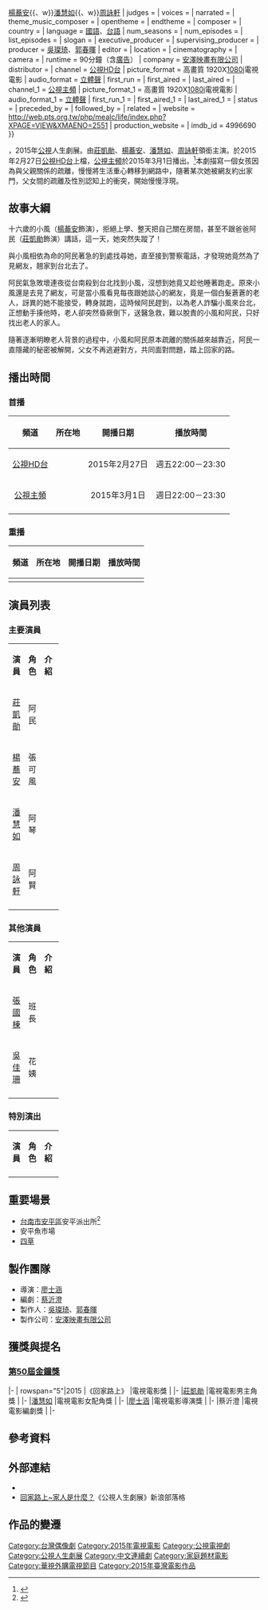 {{Infobox Television
| show_name            = 回家路上
| original_name        = The Road Home
| image                =回家路上.jpg
| caption              = 
| show_name_2          = 
| genre                = [[電視電影|電視電影]]
| format               = 
| creator              = 
| developer            = 
| writer               = [[蔡沂澄|蔡沂澄]]
| director             = [[廖士涵|廖士涵]]
| creative_director    = 
| presenter            =
| starring             = {{Nowrap begin}}[[莊凱勛|莊凱勛]]{{、w}}[[楊蕎安|楊蕎安]]{{、w}}[[潘慧如|潘慧如]]{{、w}}[[周詠軒|周詠軒]]{{Nowrap end}}
| judges               = 
| voices               = 
| narrated             = 
| theme_music_composer = 
| opentheme            =
| endtheme             = 
| composer             = 
| country              = {{ROC-TW}}
| language             = [[國語|國語]]、[[台語|台語]]
| num_seasons          = <!-- or num_series -->
| num_episodes         = 
| list_episodes        = 
| slogan               = 
| executive_producer   = 
| supervising_producer =
| producer             = [[吳璨琦|吳璨琦]]、[[郭春暉|郭春暉]]
| editor               = 
| location             = {{ROC-TW}}
| cinematography       =
| camera               = 
| runtime              = 90分鐘（含[[廣告|廣告]]）
| company              = {{Nowrap begin}}[[安澤映畫有限公司|安澤映畫有限公司]]{{Nowrap end}}
| distributor          = 
| channel              = [[公視HD台|公視HD台]]
| picture_format       = 高畫質 1920X[[1080i|1080i]]電視電影
| audio_format         = [[立體聲|立體聲]]
| first_run            = {{TWN}}
| first_aired          = {{start date|2015|02|27}}
| last_aired           = {{end date|2015|02|27}}
| channel_1            = [[公視主頻|公視主頻]]
| picture_format_1     = 高畫質 1920X[[1080i|1080i]]電視電影
| audio_format_1       = [[立體聲|立體聲]]
| first_run_1          = {{TWN}}
| first_aired_1        = {{start date|2015|03|01}}
| last_aired_1         = {{end date|2015|03|01}}
| status               = 
| preceded_by          = 
| followed_by          = 
| related              =
| website              = http://web.pts.org.tw/php/mealc/life/index.php?XPAGE=VIEW&XMAENO=2551
| production_website   = 
| imdb_id              = 4996690
}}

{{engname|《回家路上》|''The Road Home''}}，2015年[[公視|公視]]人生劇展。由[[莊凱勛|莊凱勛]]、[[楊蕎安|楊蕎安]]、[[潘慧如|潘慧如]]、[[周詠軒|周詠軒]]領銜主演。於2015年2月27日[[公視HD台|公視HD台]]上檔，[[公視主頻|公視主頻]]於2015年3月1日播出。<ref>{{cite web|url=http://www.ettoday.net/news/20150226/471386.htm|language=zh-tw|title=《海角七號》大大楊蕎安變19歲正妹　叫莊凱勛爸|publisher=ettoday|date=2015-02-26|accessdate=|archive-date=2015-03-04|archive-url=https://web.archive.org/web/20150304160434/http://www.ettoday.net/news/20150226/471386.htm|dead-url=no}}</ref>本劇描寫一個女孩因為與父親關係的疏離，慢慢將生活重心轉移到網路中，隨著某次她被網友約出家門，父女間的疏離及性別認知上的衝突，開始慢慢浮現。

== 故事大綱 ==
十六歲的小風（[[楊蕎安|楊蕎安]]飾演），拒絕上學、整天把自己關在房間，甚至不跟爸爸阿民（[[莊凱勛|莊凱勛]]飾演）講話，這一天，她突然失蹤了！

與小風相依為命的阿民著急的到處找尋她，直至接到警察電話，才發現她竟然為了見網友，翹家到台北去了。

阿民氣急敗壞連夜從台南殺到台北找到小風，沒想到她竟又趁他睡著跑走。原來小風還是去見了網友，可是當小風看見每夜跟她談心的網友，竟是一個白髮蒼蒼的老人，訝異的她不能接受，轉身就跑，這時候阿民趕到，以為老人詐騙小風來台北，正想動手揍他時，老人卻突然昏厥倒下，送醫急救，難以脫責的小風和阿民，只好找出老人的家人。

隨著逐漸明瞭老人背景的過程中，小風和阿民原本疏離的關係越來越靠近，阿民一直隱藏的秘密被解開，父女不再逃避對方，共同面對問題，踏上回家的路。

== 播出時間 ==
{{Note24hUTC+8}}
{{UTC+8}}
=== 首播 ===
{| class="wikitable"  
|-  
! 頻道 || 所在地 || 開播日期 || 播放時間
|- 
|<center>[[公視HD台|公視HD台]]||<center>{{TWN}}||<center>2015年2月27日||<center>週五22:00－23:30
|-
|<center>[[公視主頻|公視主頻]]||<center>{{TWN}}||<center>2015年3月1日||<center>週日22:00－23:30
|-
|}

===重播===
{| class="wikitable"  
|-  
! 頻道 || 所在地 || 開播日期 || 播放時間
|- 
|}

== 演員列表 ==
=== 主要演員 ===
{|class="wikitable" width="100%"
|- style="background:green; color:snow" align=center 
|width="7%"|'''演員''' || width="8%"|'''角色''' || width="46%"|'''介紹'''
|-
|<center>[[莊凱勛|莊凱勛]] ||<center>阿民||
|-
|<center>[[楊蕎安|楊蕎安]] ||<center>張可風||
|-
|<center>[[潘慧如|潘慧如]] ||<center>阿琴||
|-
|<center>[[周詠軒|周詠軒]] ||<center>阿賢||
|-
|}

=== 其他演員 ===
{|class="wikitable" width="100%"
|- style="background:green; color:snow" align=center 
|width="7%"|'''演員''' || width="8%"|'''角色''' || width="46%"|'''介紹'''
|-
|<center>[[張國棟_(演員)|張國棟]] ||<center>班長||
|-
|<center>[[吳佳珊|吳佳珊]] ||<center>花姨||
|-
|}

=== 特別演出 ===
{|class="wikitable" width="100%"
|- style="background:green; color:snow" align=center 
|width="7%"|'''演員''' || width="8%"|'''角色''' || width="46%"|'''介紹'''
|-
|}



== 重要場景 ==
*[[台南市|台南市]][[安平區|安平區]]安平派出所<ref>{{cite web|url=http://news.ltn.com.tw/news/local/paper/831617|language=zh-tw|title=公視「回家路上」 台南安平派出所取景|publisher=自由時報|date=2014-11-19|accessdate=|archive-date=2015-04-02|archive-url=https://web.archive.org/web/20150402091844/http://news.ltn.com.tw/news/local/paper/831617|dead-url=no}}</ref>
*安平魚市場
*[[四草|四草]]

== 製作團隊 ==
*導演：[[廖士涵|廖士涵]]
*編劇：[[蔡沂澄|蔡沂澄]]
*製作人：[[吳璨琦|吳璨琦]]、[[郭春暉|郭春暉]]
*製作公司：[[安澤映畫有限公司|安澤映畫有限公司]]
== 獲獎與提名 ==
=== [[第50屆金鐘獎|第50屆金鐘獎]] ===
{{awards table}}
|-
| rowspan="5"|2015
|《回家路上》
|電視電影獎
|{{nom}}
|-
|[[莊凱勛|莊凱勛]]
|電視電影男主角獎
|{{won}}
|-
|[[潘慧如|潘慧如]]
|電視電影女配角獎
|{{nom}}
|-
|[[廖士涵|廖士涵]]
|電視電影導演獎
|{{nom}}
|-
|蔡沂澄
|電視電影編劇獎
|{{nom}}
|-
{{end}}

==參考資料==
{{Reflist}}
== 外部連結 ==
*{{Facebook|ptslifestory|公視人生劇展}}
*[http://blog.sina.com.tw/tbspts/article.php?entryid=635444 回家路上~家人是什麼？]{{Wayback|url=http://blog.sina.com.tw/tbspts/article.php?entryid=635444 |date=20160304192048 }}《公視人生劇展》新浪部落格

== 作品的變遷 ==
{{電視節目的變遷
|電視台={{flagicon|Taiwan}} [[公視HD台|公視HD台]]
|播放檔次=週五22:00－23:30
|節目名稱=回家路上<br />（2015年2月27日）
|上一節目=－<br />
|下一節目=－<br />
}}
{{電視節目的變遷
|電視台={{flagicon|Taiwan}} [[公視主頻|公視主頻]]
|播放檔次=週日22:00－23:30
|節目名稱=回家路上<br />（2015年3月1日）
|上一節目=[[愛神卡拉OK|愛神卡拉OK]]<br />（2015年2月22日）
|下一節目=[[母親練習曲|母親練習曲]]<br />（2015年3月8日）
}}
{{DEFAULTSORT:Hui回}}
[[Category:台灣偶像劇|Category:台灣偶像劇]]
[[Category:2015年電視電影|Category:2015年電視電影]]
[[Category:公視電視劇|Category:公視電視劇]]
[[Category:公視人生劇展|Category:公視人生劇展]]
[[Category:中文連續劇|Category:中文連續劇]]
[[Category:家庭題材電影|Category:家庭題材電影]]
[[Category:華視外購電視節目|Category:華視外購電視節目]]
[[Category:2015年臺灣電影作品|Category:2015年臺灣電影作品]]